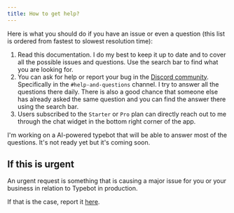 ```yaml
---
title: How to get help?
---
```


Here is what you should do if you have an issue or even a question (this list is ordered from fastest to slowest resolution time):

1. Read this documentation. I do my best to keep it up to date and to cover all the possible issues and questions. Use the search bar to find what you are looking for.
2. You can ask for help or report your bug in the [Discord community](https://flowdacity.com/discord). Specifically in the `#help-and-questions` channel. I try to answer all the questions there daily. There is also a good chance that someone else has already asked the same question and you can find the answer there using the search bar.
3. Users subscribed to the `Starter` or `Pro` plan can directly reach out to me through the chat widget in the bottom right corner of the app.

<Note>
  I'm working on a AI-powered typebot that will be able to answer most of the
  questions. It's not ready yet but it's coming soon.
</Note>

## If this is urgent

An urgent request is something that is causing a major issue for you or your business in relation to Typebot in production.

If that is the case, report it [here](https://flowda.city/urgent-support).
